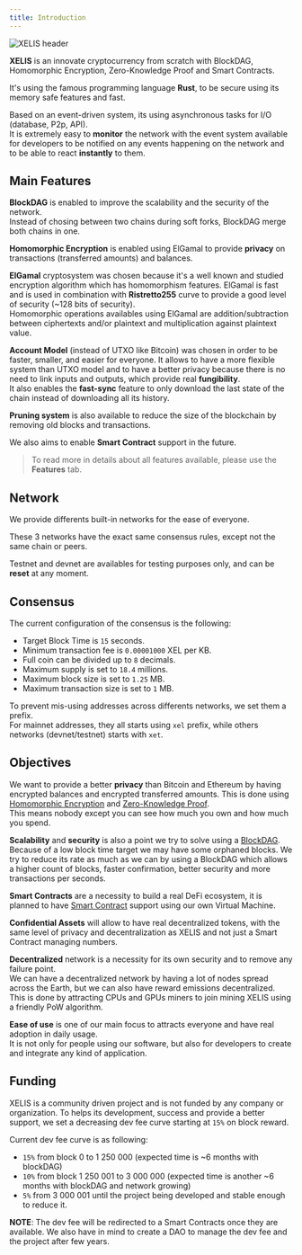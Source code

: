 ```yaml
---
title: Introduction
---
```



![XELIS header](/header.png)

**XELIS** is an innovate cryptocurrency from scratch with BlockDAG, Homomorphic Encryption, Zero-Knowledge Proof and Smart Contracts.

It's using the famous programming language **Rust**, to be secure using its memory safe features and fast.

Based on an event-driven system, its using asynchronous tasks for I/O (database, P2p, API).<br/>
It is extremely easy to **monitor** the network with the event system available for developers to be notified on any events happening on the network and to be able to react **instantly** to them.

## Main Features

**BlockDAG** is enabled to improve the scalability and the security of the network.<br/>
Instead of chosing between two chains during soft forks, BlockDAG merge both chains in one.

**Homomorphic Encryption** is enabled using ElGamal to provide **privacy** on transactions (transferred amounts) and balances.

**ElGamal** cryptosystem was chosen because it's a well known and studied encryption algorithm which has homomorphism features.
ElGamal is fast and is used in combination with **Ristretto255** curve to provide a good level of security (~128 bits of security).<br/>
Homomorphic operations availables using ElGamal are addition/subtraction between ciphertexts and/or plaintext and multiplication against plaintext value.

**Account Model** (instead of UTXO like Bitcoin) was chosen in order to be faster, smaller, and easier for everyone.
It allows to have a more flexible system than UTXO model and to have a better privacy because there is no need to link inputs and outputs, which provide real **fungibility**.<br/>
It also enables the **fast-sync** feature to only download the last state of the chain instead of downloading all its history.

**Pruning system** is also available to reduce the size of the blockchain by removing old blocks and transactions.

We also aims to enable **Smart Contract** support in the future.

>To read more in details about all features available, please use the **Features** tab.

## Network

We provide differents built-in networks for the ease of everyone.
<Cards>
  <Card title="Mainnet" subtitle="Not released yet." href="#" />
  <Card title="Testnet" subtitle="Currently running." href="#" />
  <Card title="Devnet" subtitle="This network is used for local development purpose where you want to create your own local chain." href="#" />
</Cards>

These 3 networks have the exact same consensus rules, except not the same chain or peers.

Testnet and devnet are availables for testing purposes only, and can be **reset** at any moment.

## Consensus

The current configuration of the consensus is the following:
- Target Block Time is `15` seconds.
- Minimum transaction fee is `0.00001000` XEL per KB.
- Full coin can be divided up to `8` decimals.
- Maximum supply is set to `18.4` millions.
- Maximum block size is set to `1.25` MB.
- Maximum transaction size is set to `1` MB.

To prevent mis-using addresses across differents networks, we set them a prefix.<br/>
For mainnet addresses, they all starts using `xel` prefix, while others networks (devnet/testnet) starts with `xet`.

## Objectives

We want to provide a better **privacy** than Bitcoin and Ethereum by having encrypted balances and encrypted transferred amounts.
This is done using [Homomorphic Encryption](/features/homomorphic-encryption) and [Zero-Knowledge Proof](/features/zero-knowledge-proof).<br/>
This means nobody except you can see how much you own and how much you spend.

**Scalability** and **security** is also a point we try to solve using a [BlockDAG](/features/blockdag).<br/>
Because of a low block time target we may have some orphaned blocks.
We try to reduce its rate as much as we can by using a BlockDAG which allows a higher count of blocks, faster confirmation, better security and more transactions per seconds.

**Smart Contracts** are a necessity to build a real DeFi ecosystem, it is planned to have [Smart Contract](/features/smart-contracts) support using our own Virtual Machine. 

**Confidential Assets** will allow to have real decentralized tokens, with the same level of privacy and decentralization as XELIS and not just a Smart Contract managing numbers.

**Decentralized** network is a necessity for its own security and to remove any failure point.<br/>
We can have a decentralized network by having a lot of nodes spread across the Earth, but we can also have reward emissions decentralized.
This is done by attracting CPUs and GPUs miners to join mining XELIS using a friendly PoW algorithm.

**Ease of use** is one of our main focus to attracts everyone and have real adoption in daily usage.<br/>
It is not only for people using our software, but also for developers to create and integrate any kind of application.

## Funding

XELIS is a community driven project and is not funded by any company or organization.
To helps its development, success and provide a better support, we set a decreasing dev fee curve starting at `15%` on block reward.

Current dev fee curve is as following:
- `15%` from block 0 to 1 250 000 (expected time is ~6 months with blockDAG)
- `10%` from block 1 250 001 to 3 000 000 (expected time is another ~6 months with blockDAG and network growing)
- `5%` from 3 000 001 until the project being developed and stable enough to reduce it.

**NOTE**: The dev fee will be redirected to a Smart Contracts once they are available.
We also have in mind to create a DAO to manage the dev fee and the project after few years.